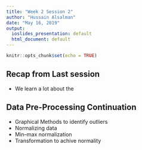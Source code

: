 ```yaml
---
title: "Week 2 Session 2"
author: "Hussain Alsalman"
date: "May 16, 2019"
output:
  ioslides_presentation: default
  html_document: default
---
```


```r
knitr::opts_chunk$set(echo = TRUE)
```

## Recap from Last session  {.build}


- We learn a lot about the 


## Data Pre-Processing Continuation

 - Graphical Methods to identify outliers
 - Normalizing data
 - Min–max normalization
 - Transformation to achive normality


